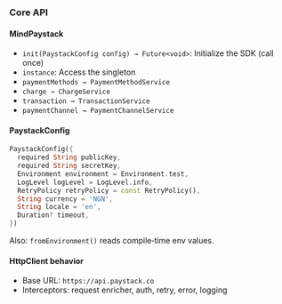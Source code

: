 ### Core API

#### MindPaystack

- `init(PaystackConfig config) → Future<void>`: Initialize the SDK (call once)
- `instance`: Access the singleton
- `paymentMethods → PaymentMethodService`
- `charge → ChargeService`
- `transaction → TransactionService`
- `paymentChannel → PaymentChannelService`

#### PaystackConfig

```dart
PaystackConfig({
  required String publicKey,
  required String secretKey,
  Environment environment = Environment.test,
  LogLevel logLevel = LogLevel.info,
  RetryPolicy retryPolicy = const RetryPolicy(),
  String currency = 'NGN',
  String locale = 'en',
  Duration? timeout,
})
```

Also: `fromEnvironment()` reads compile‑time env values.

#### HttpClient behavior

- Base URL: `https://api.paystack.co`
- Interceptors: request enricher, auth, retry, error, logging
